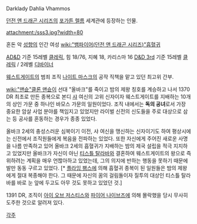 Darklady Dahlia Vhammos

[[던전 앤 드래곤 시리즈]]의 [[포가튼 렐름]] 세계관에 등장하는 인물. 

attachment:/sss3.jpg?width=80

혼돈 악 [[성향]]의 인간 여성 [[wiki:"뱀파이어(던전 앤 드래곤 시리즈)"흡혈귀]] 

[[AD&D]] 기준 15레벨 [[클레릭]], 힘 18/76, 지혜 18, 카리스마 16
[[D&D 3rd]] 기준 15레벨 [[클레릭]] / 2레벨 [[디바이너]]

[[웨스트게이트]]의 범죄 조직 [[나이트 마스크]]의 공작 직책을 맡고 있던 최고위 간부.

[[wiki:"맨슌"클론 맨슌]]이 선대 "올바크"를 죽이고 밤의 제왕 칭호를 계승하고 나서 1370 DR 최초로 만든 종복으로 본디 [[샤]] 여신의 고위 신자이자 웨스트게이트를 지배하는 10개의 상인 가문 중 하나인 바모스 가문의 일원이었다. 조직 내에서는 '''독의 공녀'''로서 가장 중요한 암살 사업 분야를 책임지고 있었지만 라이벌 신전의 신도들을 주로 대상으로 삼는 등 공사를 혼동하는 경우가 종종 있었다.

올바크 2세의 충성스러운 심복이기 이전, 샤 여신을 맹신하는 신자이기도 하여 평상시에는 신전에서 조직원들에게 복음을 전파하는 있었다. 또한 자신에게 주어진 새로운 사명을 나름 만족하고 있어 올바크 2세의 흡혈귀가 지배하는 밤의 제국 설립을 적극 지지하고 있었지만 올바크가 자신이 아닌 [[티스틀 탈라바]]와 결혼하여 웨스트게이트의 왕으로 즉위하려는 계획을 매우 언짢아하고 있었는데, 그의 의지에 반하는 행동을 못하기 때문에 발만 동동 구르고 있었다. [* [[플라잉 팽스]]에 의해 흡혈귀 종복이 된 일원들은 밤의 제왕에게 절대 복종해야 한다. 그 때문에 자신의 꿈의 걸림돌이자 질투의 대상인 티스틀 탈라바를 바로 눈 앞에 두고도 아무 것도 못하고 있었던 것.]

1391 DR, 조직이 [[아이 오브 저스티스]]와 [[파이어 나이브즈]]에 의해 몰락했을 당시 무사히 도주한 것으로 알려져 있다.

[[각주]]
